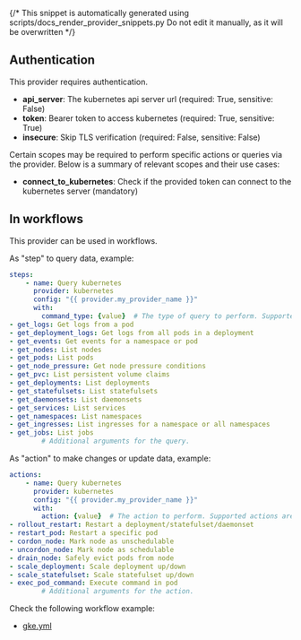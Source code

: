 {/* This snippet is automatically generated using scripts/docs_render_provider_snippets.py
Do not edit it manually, as it will be overwritten */}

## Authentication
This provider requires authentication.
- **api_server**: The kubernetes api server url (required: True, sensitive: False)
- **token**: Bearer token to access kubernetes (required: True, sensitive: True)
- **insecure**: Skip TLS verification (required: False, sensitive: False)

Certain scopes may be required to perform specific actions or queries via the provider. Below is a summary of relevant scopes and their use cases:
- **connect_to_kubernetes**: Check if the provided token can connect to the kubernetes server (mandatory) 



## In workflows

This provider can be used in workflows.


As "step" to query data, example:
```yaml
steps:
    - name: Query kubernetes
      provider: kubernetes
      config: "{{ provider.my_provider_name }}"
      with:
        command_type: {value}  # The type of query to perform. Supported queries are:
- get_logs: Get logs from a pod
- get_deployment_logs: Get logs from all pods in a deployment
- get_events: Get events for a namespace or pod
- get_nodes: List nodes
- get_pods: List pods
- get_node_pressure: Get node pressure conditions
- get_pvc: List persistent volume claims
- get_deployments: List deployments
- get_statefulsets: List statefulsets
- get_daemonsets: List daemonsets
- get_services: List services
- get_namespaces: List namespaces
- get_ingresses: List ingresses for a namespace or all namespaces
- get_jobs: List jobs
        # Additional arguments for the query.
```


As "action" to make changes or update data, example:
```yaml
actions:
    - name: Query kubernetes
      provider: kubernetes
      config: "{{ provider.my_provider_name }}"
      with:
        action: {value}  # The action to perform. Supported actions are:
- rollout_restart: Restart a deployment/statefulset/daemonset
- restart_pod: Restart a specific pod
- cordon_node: Mark node as unschedulable
- uncordon_node: Mark node as schedulable
- drain_node: Safely evict pods from node
- scale_deployment: Scale deployment up/down
- scale_statefulset: Scale statefulset up/down
- exec_pod_command: Execute command in pod
        # Additional arguments for the action.
```




Check the following workflow example:
- [gke.yml](https://github.com/keephq/keep/blob/main/examples/workflows/gke.yml)
